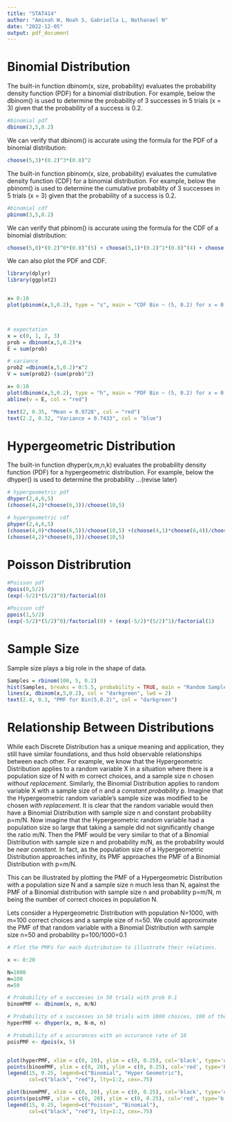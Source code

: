 ```yaml
---
title: "STAT414"
author: "Aminah W, Noah S, Gabriella L, Nathanael N"
date: "2022-12-05"
output: pdf_document
---
```


# Binomial Distribution

The built-in function dbinom(x, size, probability) evaluates the probability density function (PDF) for a binomial distribution. For example, below the dbinom() is used to determine the probability of 3 successes in 5 trials (x = 3) given that the probability of a success is 0.2.

```r
#binomial pdf
dbinom(3,5,0.2)
```

We can verify that dbinom() is accurate using the formula for the PDF of a binomial distribution:

```r
choose(5,3)*(0.2)^3*(0.8)^2
```

The built-in function pbinom(x, size, probability) evaluates the cumulative density function (CDF) for a binomial distribution. For example, below the pbinom() is used to determine the cumulative probability of 3 successes in 5 trials (x = 3) given that the probability of a success is 0.2.

```r
#binomial cdf
pbinom(3,5,0.2)
```

We can verify that pbinom() is accurate using the formula for the CDF of a binomial distribution:

```r
choose(5,0)*(0.2)^0*(0.8)^(5) + choose(5,1)*(0.2)^1*(0.8)^(4) + choose(5,2)*(0.2)^2*(0.8)^(3) + choose(5,3)*(0.2)^3*(0.8)^(2)
```

We can also plot the PDF and CDF.

```r
library(dplyr)
library(ggplot2)


x= 0:10
plot(pbinom(x,5,0.2), type = "s", main = "CDF Bin ~ (5, 0.2) for x = 0 to x = 10")



# expectation
x = c(0, 1, 2, 3)
prob = dbinom(x,5,0.2)*x
E = sum(prob)

# variance
prob2 =dbinom(x,5,0.2)*x^2
V = sum(prob2)-(sum(prob)^2)

x= 0:10
plot(dbinom(x,5,0.2), type = "h", main = "PDF Bin ~ (5, 0.2) for x = 0 to x = 10")
abline(v = E, col = "red")

text(2, 0.35, "Mean = 0.9728", col = "red")
text(2.2, 0.32, "Variance = 0.7433", col = "blue")


```

# Hypergeometric Distribution

The built-in function dhyper(x,m,n,k) evaluates the probability density function (PDF) for a hypergeometric distribution. For example, below the dhyper() is used to determine the probability ...(revise later)

```r
# hypergeometric pdf
dhyper(2,4,6,5)
(choose(4,2)*choose(6,3))/choose(10,5)

# hypergeometric cdf
phyper(2,4,6,5) 
(choose(4,0)*choose(6,5))/choose(10,5) +(choose(4,1)*choose(6,4))/choose(10,5)+
(choose(4,2)*choose(6,3))/choose(10,5)

```

# Poisson Distribrution

```r
#Poisson pdf
dpois(0,5/2)
(exp(-5/2)*(5/2)^0)/factorial(0)

#Poisson cdf
ppois(1,5/2)
(exp(-5/2)*(5/2)^0)/factorial(0) + (exp(-5/2)*(5/2)^1)/factorial(1)
```

# Sample Size

Sample size plays a big role in the shape of data.

```r

Samples = rbinom(100, 5, 0.2)
hist(Samples, breaks = 0:5.5, probability = TRUE, main = "Random Samples from Bin(5, 0.2) for x = 100")
lines(x, dbinom(x,5,0.2), col = "darkgreen", lwd = 2)
text(2.4, 0.3, "PMF for Bin(5,0.2)", col = "darkgreen")

```

# Relationship Between Distributions

While each Discrete Distribution has a unique meaning and application, they still have similar foundations, and thus hold observable relationships between each other. For example, we know that the Hypergeometric Distribution applies to a random variable X in a situation where there is a population size of N with m correct choices, and a sample size n chosen *without replacement*. Similarly, the Binomial Distribution applies to random variable X with a sample size of n and a *constant probability* p. Imagine that the Hypergeometric random variable's sample size was modified to be chosen *with replacement*. It is clear that the random variable would then have a Binomial Distribution with sample size n and constant probability p=m/N. Now imagine that the Hypergeometric random variable had a population size so large that taking a sample did not significantly change the ratio m/N. Then the PMF would be very similar to that of a Binomial Distribution with sample size n and probability m/N, as the probability would be *near constant*. In fact, as the population size of a Hypergeometric Distribution approaches infinity, its PMF approaches the PMF of a Binomial Distribution with p=m/N.

This can be illustrated by plotting the PMF of a Hypergeometric Distribution with a population size N and a sample size n much less than N, against the PMF of a Binomial distribution with sample size n and probability p=m/N, m being the number of correct choices in population N.

Lets consider a Hypergeometric Distribution with population N=1000, with m=100 correct choices and a sample size of n=50. We could approximate the PMF of that random variable with a Binomial Distribution with sample size n=50 and probability p=100/1000=0.1

```r

# Plot the PMFs for each distribution to illustrate their relations.

x <- 0:20

N=1000
m=100
n=50

# Probability of x successes in 50 trials with prob 0.1
binomPMF <- dbinom(x, n, m/N)

# Probability of x successes in 50 trials with 1000 choices, 100 of them correct.
hyperPMF <- dhyper(x, m, N-m, n)

# Probability of x occurances with an occurance rate of 10
poisPMF <- dpois(x, 5)


plot(hyperPMF, xlim = c(0, 20), ylim = c(0, 0.25), col='black', type='o')
points(binomPMF, xlim = c(0, 20), ylim = c(0, 0.25), col='red', type='b')
legend(15, 0.25, legend=c("Binomial", "Hyper Geometric"), 
       col=c("black", "red"), lty=1:2, cex=.75)

plot(binomPMF, xlim = c(0, 20), ylim = c(0, 0.25), col='black', type='o')
points(poisPMF, xlim = c(0, 20), ylim = c(0, 0.25), col='red', type='b')
legend(15, 0.25, legend=c("Poisson", "Binomial"), 
       col=c("black", "red"), lty=1:2, cex=.75)
```

